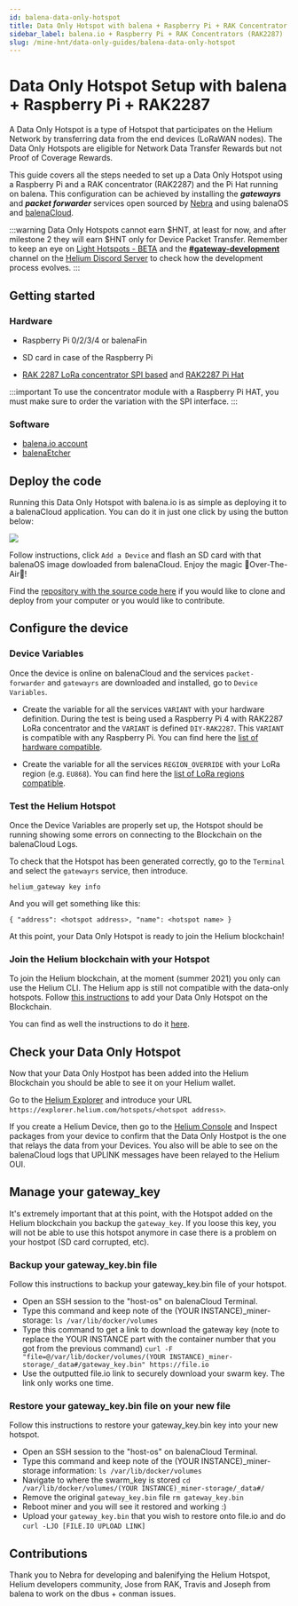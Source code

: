 ```yaml
---
id: balena-data-only-hotspot
title: Data Only Hotspot with balena + Raspberry Pi + RAK Concentrator RAK2287
sidebar_label: balena.io + Raspberry Pi + RAK Concentrators (RAK2287)
slug: /mine-hnt/data-only-guides/balena-data-only-hotspot
---
```

# Data Only Hotspot Setup with balena + Raspberry Pi + RAK2287


A Data Only Hotspot is a type of Hotspot that participates on the
Helium Network by transferring data from the end devices (LoRaWAN nodes). The
Data Only Hotspots are eligible for Network Data Transfer Rewards but not Proof 
of Coverage Rewards.

This guide covers all the steps needed to set up a Data Only Hotspot using a
Raspberry Pi and a RAK concentrator (RAK2287) and the Pi Hat running on balena.
This configuration can be achieved by installing the ***gatewayrs*** and
***packet forwarder*** services open sourced by [Nebra](https://github.com/nebraltd)
and using balenaOS and [balenaCloud](https://balena.io).

:::warning
Data Only Hotspots cannot earn $HNT, at least for now, and after milestone 2
they will earn $HNT only for Device Packet Transfer. Remember to keep an eye on
[Light Hotspots - BETA](/mine-hnt/light-hotspots)
and the **[#gateway-development](https://discord.com/channels/404106811252408320/784462269072277576)** channel on the
[Helium Discord Server](https://discord.gg/helium) to check how the development
process evolves.
:::


## Getting started

### Hardware

* Raspberry Pi 0/2/3/4 or balenaFin
* SD card in case of the Raspberry Pi

* [RAK 2287 LoRa concentrator SPI based](https://store.rakwireless.com/products/rak2287-lpwan-gateway-concentrator-module) and [RAK2287 Pi Hat](https://store.rakwireless.com/products/rak2287-pi-hat)

:::important
To use the concentrator module with a Raspberry Pi HAT, you must make sure to 
order the variation with the SPI interface.
:::

### Software

* [balena.io account](https://dashboard.balena-cloud.com/) 
* [balenaEtcher](https://balena.io/etcher)


## Deploy the code

Running this Data Only Hotspot with balena.io is as simple as deploying it to a balenaCloud application. You can do it in just one click by using the button below:

[![](https://www.balena.io/deploy.png)](https://dashboard.balena-cloud.com/deploy?repoUrl=https://github.com/mpous/helium-data-hotspot)

Follow instructions, click `Add a Device` and flash an SD card with that balenaOS image dowloaded from balenaCloud. Enjoy the magic 🌟Over-The-Air🌟!

Find the [repository with the source code here](https://github.com/mpous/helium-data-hotspot) if you would like to clone and deploy from your computer or you would like to contribute.


## Configure the device

### Device Variables

Once the device is online on balenaCloud and the services `packet-forwarder` and `gatewayrs` are downloaded and installed, go to `Device Variables`.

* Create the variable for all the services `VARIANT` with your hardware definition. During the test is being used a Raspberry Pi 4 with RAK2287 LoRa concentrator and the `VARIANT` is defined `DIY-RAK2287`. This `VARIANT` is compatible with any Raspberry Pi. You can find here the [list of hardware compatible](https://github.com/NebraLtd/helium-hardware-definitions).

* Create the variable for all the services `REGION_OVERRIDE` with your LoRa region (e.g. `EU868`). You can find here the [list of LoRa regions compatible](https://github.com/NebraLtd/hm-pktfwd).


### Test the Helium Hotspot

Once the Device Variables are properly set up, the Hotspot should be running showing some errors on connecting to the Blockchain on the balenaCloud Logs.

To check that the Hotspot has been generated correctly, go to the `Terminal` and select the `gatewayrs` service, then introduce.

`helium_gateway key info`

And you will get something like this:

`{ "address": <hotspot address>, "name": <hotspot name> }`

At this point, your Data Only Hotspot is ready to join the Helium blockchain!

### Join the Helium blockchain with your Hotspot

To join the Helium blockchain, at the moment (summer 2021) you only can use the Helium CLI. The Helium app is still not compatible with the data-only hotspots. 
Follow [this instructions](https://github.com/mpous/helium-data-hotspot/#join-the-helium-blockchain-with-your-data-only-hotspot) to add your Data Only Hotspot on the Blockchain.

You can find as well the instructions to do it [here](https://github.com/mpous/helium-data-hotspot/#join-the-helium-blockchain-with-your-data-only-hotspot).

## Check your Data Only Hotspot

Now that your Data Only Hostpot has been added into the Helium Blockchain you should be able to see it on your Helium wallet.

Go to the [Helium Explorer](https://explorer.helium.com/) and introduce your URL `https://explorer.helium.com/hotspots/<hotspot address>`.

If you create a Helium Device, then go to the [Helium Console](https://console.helium.com) and Inspect packages from your device to confirm that the Data Only Hostpot is the one that relays the data from your Devices.
You also will be able to see on the balenaCloud logs that UPLINK messages have been relayed to the Helium OUI.


## Manage your gateway_key

It's extremely important that at this point, with the Hotspot added on the Helium blockchain you backup the `gateway_key`. 
If you loose this key, you will not be able to use this hotspot anymore in case there is a problem on your hostpot (SD card corrupted, etc).


### Backup your gateway_key.bin file

Follow this instructions to backup your gateway_key.bin file of your hotspot.

* Open an SSH session to the "host-os" on balenaCloud Terminal.
* Type this command and keep note of the (YOUR INSTANCE)_miner-storage: `ls /var/lib/docker/volumes`
* Type this command to get a link to download the gateway key (note to replace the YOUR INSTANCE part with the container number that you got from the previous command) `curl -F "file=@/var/lib/docker/volumes/(YOUR INSTANCE)_miner-storage/_data#/gateway_key.bin" https://file.io`
* Use the outputted file.io link to securely download your swarm key. The link only works one time.

### Restore your gateway_key.bin file on your new file

Follow this instructions to restore your gateway_key.bin key into your new hotspot.

* Open an SSH session to the "host-os" on balenaCloud Terminal.
* Type this command and keep note of the (YOUR INSTANCE)_miner-storage information: `ls /var/lib/docker/volumes`
* Navigate to where the swarm_key is stored `cd /var/lib/docker/volumes/(YOUR INSTANCE)_miner-storage/_data#/`
* Remove the original `gateway_key.bin` file `rm gateway_key.bin`
* Reboot miner and you will see it restored and working :)
* Upload your `gateway_key.bin` that you wish to restore onto file.io and do `curl -LJO [FILE.IO UPLOAD LINK]`

## Contributions

Thank you to Nebra for developing and balenifying the Helium Hotspot, Helium developers community, Jose from RAK, Travis and Joseph from balena to work on the dbus + conman issues.
